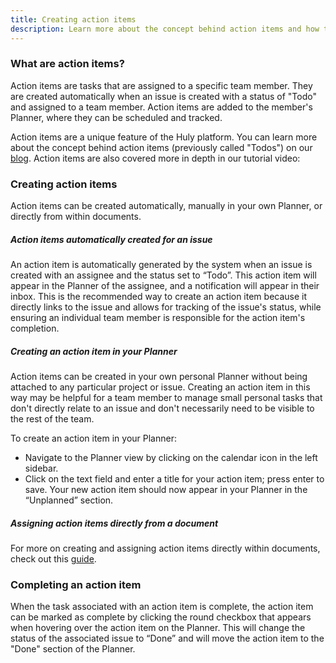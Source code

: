 ```yaml
---
title: Creating action items
description: Learn more about the concept behind action items and how to create them on the Huly platform.
---
```



### What are action items?

Action items are tasks that are assigned to a specific team member. They are created automatically when an issue is created with a status of "Todo" and assigned to a team member. Action items are added to the member's Planner, where they can be scheduled and tracked.

Action items are a unique feature of the Huly platform. You can learn more about the concept behind action items (previously called "Todos") on our <a href="https://huly.blog/huly-todos" target="_blank">blog</a>. Action items are also covered more in depth in our tutorial video:

<YouTube id='ljpz0bZ75JA' />

### Creating action items

Action items can be created automatically, manually in your own Planner, or directly from within documents.

##### Action items automatically created for an issue
An action item is automatically generated by the system when an issue is created with an assignee and the status set to “Todo”. This action item will appear in the Planner of the assignee, and a notification will appear in their inbox. This is the recommended way to create an action item because it directly links to the issue and allows for tracking of the issue's status, while ensuring an individual team member is responsible for the action item's completion.

##### Creating an action item in your Planner
Action items can be created in your own personal Planner without being attached to any particular project or issue. Creating an action item in this way may be helpful for a team member to manage small personal tasks that don't directly relate to an issue and don't necessarily need to be visible to the rest of the team.

To create an action item in your Planner:
* Navigate to the Planner view by clicking on the calendar icon in the left sidebar.
* Click on the text field and enter a title for your action item; press enter to save. Your new action item should now appear in your Planner in the “Unplanned” section.

##### Assigning action items directly from a document
For more on creating and assigning action items directly within documents, check out this [guide](../../knowledge-management/documents-action-items).

### Completing an action item

When the task associated with an action item is complete, the action item can be marked as complete by clicking the round checkbox that appears when hovering over the action item on the Planner. This will change the status of the associated issue to “Done” and will move the action item to the "Done" section of the Planner.